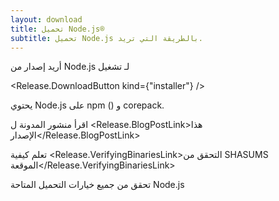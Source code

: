 ```yaml
---
layout: download
title: تحميل Node.js®️
subtitle: تحميل Node.js بالطريقة التي تريد.
---
```


<section>
أريد إصدار <Release.VersionDropdown /> من Node.js لـ <Release.OperatingSystemDropdown exclude={["LINUX"]} /> تشغيل <Release.BitnessDropdown />

<Release.DownloadButton kind={"installer"} />
</section>

<section>
يحتوي Node.js على <LinkWithArrow href="https://npmjs.com">npm</LinkWithArrow> (<Release.NpmVersion />) و corepack.

اقرأ منشور المدونة ل <Release.BlogPostLink>هذا الإصدار</Release.BlogPostLink>

تعلم كيفية <Release.VerifyingBinariesLink>التحقق من SHASUMS الموقعة</Release.VerifyingBinariesLink>

تحقق من جميع خيارات التحميل المتاحة Node.js <LinkWithArrow href="https://nodejs.org/dist/" />

</section>
